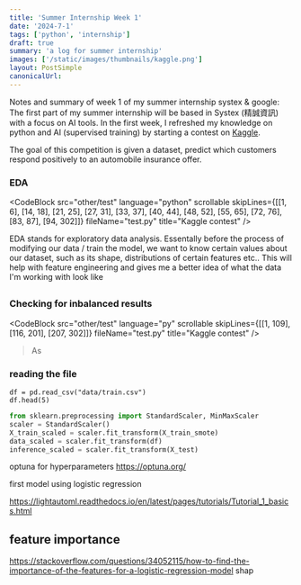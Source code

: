 ```yaml
---
title: 'Summer Internship Week 1'
date: '2024-7-1'
tags: ['python', 'internship']
draft: true
summary: 'a log for summer internship'
images: ['/static/images/thumbnails/kaggle.png']
layout: PostSimple
canonicalUrl:
---
```


Notes and summary of week 1 of my summer internship systex & google: The first part of my summer internship will be based in Systex (精誠資訊) with a focus on AI tools. 
In the first week, I refreshed my knowledge on python and AI (supervised training) by starting a contest on [Kaggle](https://www.kaggle.com/code/sarahhh123/logistic-regression). 

The goal of this competition is given a dataset, predict which customers respond positively to an automobile insurance offer.

### EDA
<CodeBlock
  src="other/test"
  language="python"
  scrollable
  skipLines={[[1, 6], [14, 18], [21, 25], [27, 31], [33, 37], [40, 44], [48, 52], [55, 65], [72, 76], [83, 87], [94, 302]]}
  fileName="test.py"
  title="Kaggle contest"
/>

EDA stands for exploratory data analysis. Essentally before the process of modifying our data / train the model, we want to know certain values about our dataset, such as its shape, distributions of certain features etc..
This will help with feature engineering and gives me a better idea of what the data I'm working with look like

<CustomImage
  imgSrc="/static/images/intern/wk1/output.png"
/>
---
<CustomImage
  imgSrc="/static/images/intern/wk1/output2.png"
/>
---
<CustomImage
  imgSrc="/static/images/intern/wk1/output3.png"
/>

### Checking for inbalanced results
<CodeBlock
  src="other/test"
  language="py"
  scrollable
  skipLines={[[1, 109], [116, 201], [207, 302]]}
  fileName="test.py"
  title="Kaggle contest"
/>

> As 

### reading the file
```
df = pd.read_csv("data/train.csv")
df.head(5)
```

```py {1} showLineNumbers
from sklearn.preprocessing import StandardScaler, MinMaxScaler
scaler = StandardScaler()
X_train_scaled = scaler.fit_transform(X_train_smote)
data_scaled = scaler.fit_transform(df)
inference_scaled = scaler.fit_transform(X_test)
```
optuna for hyperparameters
https://optuna.org/

first model using logistic regression

https://lightautoml.readthedocs.io/en/latest/pages/tutorials/Tutorial_1_basics.html

## feature importance 
https://stackoverflow.com/questions/34052115/how-to-find-the-importance-of-the-features-for-a-logistic-regression-model
shap
